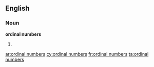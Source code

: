==English==
===Noun===
'''ordinal numbers'''

#{{plural of|ordinal number}}

[[ar:ordinal numbers]]
[[cy:ordinal numbers]]
[[fr:ordinal numbers]]
[[ta:ordinal numbers]]